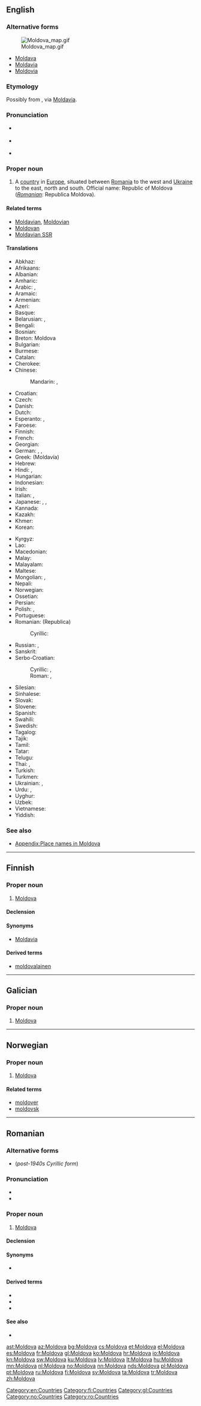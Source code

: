 ==English==
{{wikipedia}}

===Alternative forms===
[[Image:Moldova map.gif|thumb|right]]
* [[Moldava]]
* [[Moldavia]]
* [[Moldovia]]

===Etymology===
Possibly from {{etyl|got}} {{term|𐌼𐌿𐌻𐌳𐌰||dust, mud|lang=got|tr=mulda|sc=Goth}}, via [[w:Moldavia|Moldavia]].

===Pronunciation===
* {{a|UK}} {{IPA|/mɒlˈdəʊ.və/}}
* {{a|US}} {{IPA|/mɔlˈdoʊ.və/}}
* {{audio|en-us-Moldova.ogg|Audio (US)}}

===Proper noun===
{{en-proper noun}}

# A [[country]] in [[Europe]], situated between [[Romania]] to the west and [[Ukraine]] to the east, north and south. Official name: Republic of Moldova (''[[Romanian]]'': Republica Moldova).

====Related terms====
* [[Moldavian]], [[Moldovian]]
* [[Moldovan]]
* [[Moldavian SSR]]

====Translations====
{{trans-top|country}}
* Abkhaz: {{t|ab|Молдова|tr=Moldova|sc=Cyrl}}
* Afrikaans: {{t|af|Moldowa}}
* Albanian: {{t|sq|Moldavia}}
* Amharic: {{t|am|ሞልዶቫ|tr=moldova|sc=Ethi}}
* Arabic: {{t|ar|مولدافيا|f|tr=muldaafiya}}, {{t|ar|مولدوفا|f|tr=mulduufa}}
* Aramaic: {{tø|arc|ܡܘܠܕܘܒܐ|sc=Hebr}}
* Armenian: {{t-|hy|Մոլդովա|tr=Moldova}}
* Azeri: {{t|az|Moldova}}
* Basque: {{t|eu|Moldavia}}
* Belarusian: {{t|be|Малдова|f|tr=Maldóva|xs=Belarusian}}, {{t|be|Малдавiя|f|tr=Maldávija|xs=Belarusian}}
* Bengali: {{t-|bn|মলদোভা|tr=Môldobha}}
* Bosnian: {{t-|bs|Moldavija|f}}
* Breton: Moldova
* Bulgarian: {{t+|bg|Молдова|f|tr=Moldóva}}
* Burmese: {{t|my|မော်လ်ဒိုဗာနိုင်ငံ|sc=Mymr}}
* Catalan: {{t|ca|Moldàvia|f}}
* Cherokee: {{t|chr|ᎼᎸᏙᏩ|tr=molvdowa|sc=Cher}}
* Chinese:
*: Mandarin: {{t-|cmn|摩爾多瓦|sc=Hani}}, {{t-|cmn|摩尔多瓦|tr=Mó'ěrduōwǎ|sc=Hani}}
* Croatian: {{t+|hr|Moldavija|f}}
* Czech: {{t+|cs|Moldavsko|n}}
* Danish: {{t-|da|Moldova}}
* Dutch: {{t+|nl|Moldavië}}
* Esperanto: {{t-|eo|Moldavio|xs=Esperanto}}, {{t-|eo|Moldavujo|xs=Esperanto}}
* Faroese: {{t|fo|Moldova|n}}
* Finnish: {{t+|fi|Moldova}}
* French: {{t+|fr|Moldavie|f}}
* Georgian: {{t|ka|მოლდოვა|tr=moldova|sc=Geor|xs=Georgian}}
* German: {{t+|de|Moldawien|n}}, {{t+|de|Moldau|n}}, {{t-|de|Moldova}}
* Greek: {{t+|el|Μολδαβία|f}} (Moldavía) {{f}}
* Hebrew: {{t|he|מולדובה}}
* Hindi: {{t|hi|मोल्दाविया|tr=moldāviyā|xs=Hindi}}, {{t|hi|माल्डोवा|tr=mālḍovā|xs=Hindi}}
* Hungarian: {{t+|hu|Moldova}}
* Indonesian: {{t|id|Moldova}}
* Irish: {{t|ga|Moldóiv|An Mholdóiv|f}}
* Italian: {{t-|it|Moldavia|f}}, {{t|it|Moldovia|f}}
* Japanese: {{t-|ja|モルドヴァ|tr=Morudova}}, {{t+|ja|モルドバ|tr=Morudoba}}, {{t|ja|モルダビア|tr=Morudabia}}
* Kannada: {{t|kn|ಮಾಲ್ಡೋವ|tr=mālḍova|sc=Knda}}
* Kazakh: {{t|kk|Молдова|tr=Moldova|sc=Cyrl}}
* Khmer: {{t|km|ម៉ុលដូវ៉ា|tr=moldoovaa|sc=Khmr}}
* Korean: {{t+|ko|몰도바|tr=Moldoba|sc=Hang}}
{{trans-mid}}
* Kyrgyz: {{t|ky|Молдова|tr=Moldova|sc=Cyrl}}
* Lao: {{t|lo|ໂມນດາວີ|sc=Laoo}}
* Macedonian: {{t-|mk|Молдавија|f|tr=Moldávija}}
* Malay: {{t|ms|Moldova}}
* Malayalam: {{t|ml|മൊള്‍ഡോവ|tr=moḷ‍ḍōva|sc=Mlym}}
* Maltese: {{t|mt|il-Moldova|xs=Maltese}}
* Mongolian: {{t|mn|Молдав улс|tr=Moldav uls|sc=Cyrl|xs=Mongolian}}, {{t|mn|Молдав|tr=Moldav|sc=Cyrl}}
* Nepali: {{t|ne|मोल्दोवा|tr=moldovā|sc=Deva|xs=Nepali}}
* Norwegian: {{t+|no|Moldova}}
* Ossetian: {{tø|os|Молдави|tr=Moldavi|sc=Cyrl}}
* Persian: {{t|fa|مولداوی|tr=Muldâvi|xs=Persian}}
* Polish: {{t+|pl|Mołdawia|f}}, {{t|pl|Mołdowa|f}}
* Portuguese: {{t+|pt|Moldávia|f}}
* Romanian: (Republica) {{t-|ro|Moldova|f}}
*: Cyrillic: {{t|ro|Молдова|f|sc=Cyrl}}
* Russian: {{t+|ru|Молдова|f|tr=Moldóva}}, {{t+|ru|Молдавия|f|tr=Moldávija}}
* Sanskrit: {{t|sa|मोल्दोवा|tr=moldovā|xs=Sanskrit}}
* Serbo-Croatian:
*: Cyrillic: {{t|sh|Молдова|f|sc=Cyrl}}, {{t|sh|Молдавија|f|sc=Cyrl}}
*: Roman: {{t|sh|Moldova|f}}, {{t|sh|Moldavija|f}}
* Silesian: {{tø|szl|Mołdawijo|f}}
* Sinhalese: {{t|si|මෝල්ඩෝවා|sc=Sinh}}
* Slovak: {{t|sk|Moldavsko|n}}
* Slovene: {{t+|sl|Moldavija|f}}
* Spanish: {{t+|es|Moldavia|f}}
* Swahili: {{t|sw|Moldova}}
* Swedish: {{t+|sv|Moldavien}}
* Tagalog: {{t|tl|Moldova}}
* Tajik: {{t|tg|Молдова|tr=Moldova|sc=Cyrl}}
* Tamil: {{t|ta|மல்டோவா|tr=malṭovā|sc=Taml}}
* Tatar: {{t|tt|Молдавия|tr=Moldaviä|sc=Cyrl}}
* Telugu: {{t|te|మోల్డోవా|tr=molḍovā|sc=Telu}}
* Thai: {{t|th|ประเทศมอลโดวา|tr=bpràtêt mon-doh-waa}}, {{t|th|มอลโดวา|tr=mon-doh-waa}}
* Turkish: {{t+|tr|Moldova}}
* Turkmen: {{t|tk|Moldawiýa}}
* Ukrainian: {{t+|uk|Молдова|f|tr=Moldóva|xs=Ukrainian}}, {{t|uk|Молдавія|f|tr=Moldávija|xs=Ukrainian}}
* Urdu: {{t|ur|مالدووا|tr=māldovā|sc=ur-Arab}}, {{t|ur|مالڈووا|tr=mālḍovā|sc=ur-Arab}}
* Uyghur: {{t|ug|مولدوۋا|sc=Cyrl|xs=Uyghur}}
* Uzbek: {{t|uz|Moldova}}
* Vietnamese: {{t|vi|Moldova}}
* Yiddish: {{t|yi|מאלדאווע|sc=Hebr}}
{{trans-bottom}}

===See also===
* [[Appendix:Place names in Moldova]]

[[Category:en:Countries]]

----

==Finnish==
{{wikipedia|lang=fi}}

===Proper noun===
{{fi-proper noun}}

# [[#English|Moldova]]

====Declension====
{{fi-decl-koira|Moldov|nopl=1}}

====Synonyms====
* [[Moldavia]]

====Derived terms====
* [[moldovalainen]]

[[Category:fi:Countries]]

----

==Galician==

===Proper noun===
{{gl-proper noun|f}}

# [[#English|Moldova]]

[[Category:gl:Countries]]

----

==Norwegian==

===Proper noun===
{{head|no|proper noun}}

# [[#English|Moldova]]

====Related terms====
* [[moldover]]
* [[moldovsk]]

[[Category:no:Countries]]

----

==Romanian==
{{wikipedia|lang=ro}}

===Alternative forms===
* {{l|ro|Молдова|sc=Cyrl}} (''post-1940s Cyrillic form'')

===Pronunciation===
* {{IPA|[mol.do.va]|lang=ro}}
* {{audio|Ro-Moldova.ogg|Audio}}

===Proper noun===
{{head|ro|proper noun|g=f}}

# [[#English|Moldova]]

====Declension====
{{ro-country|gend=f|Moldovei}}

====Synonyms====
* {{l|ro|Republica Moldova}}

====Derived terms====
* {{l|ro|moldovean}}
* {{l|ro|moldovenesc}}
* {{l|ro|moldoveneşte}}

====See also====
* {{l|ro|limba moldovenească}}

[[Category:ro:Countries]]

[[ast:Moldova]]
[[az:Moldova]]
[[bg:Moldova]]
[[cs:Moldova]]
[[et:Moldova]]
[[el:Moldova]]
[[es:Moldova]]
[[fr:Moldova]]
[[gl:Moldova]]
[[ko:Moldova]]
[[hr:Moldova]]
[[io:Moldova]]
[[kn:Moldova]]
[[sw:Moldova]]
[[ku:Moldova]]
[[lv:Moldova]]
[[lt:Moldova]]
[[hu:Moldova]]
[[mn:Moldova]]
[[nl:Moldova]]
[[no:Moldova]]
[[nn:Moldova]]
[[nds:Moldova]]
[[pl:Moldova]]
[[pt:Moldova]]
[[ru:Moldova]]
[[fi:Moldova]]
[[sv:Moldova]]
[[ta:Moldova]]
[[tr:Moldova]]
[[zh:Moldova]]
